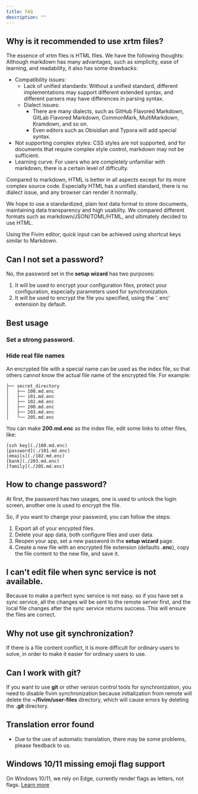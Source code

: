 ```yaml
---
title: FAQ
description: ""
---
```


## Why is it recommended to use xrtm files?

The essence of xrtm files is HTML files. We have the following thoughts:
Although markdown has many advantages, such as simplicity, ease of learning, and readability, it also has some drawbacks:

- Compatibility issues:
  - Lack of unified standards: Without a unified standard, different implementations may support different extended syntax, and different parsers may have differences in parsing syntax.
  - Dialect issues:
    - There are many dialects, such as GitHub Flavored Markdown, GitLab Flavored Markdown, CommonMark, MultiMarkdown, Kramdown, and so on.
    - Even editors such as Obisidian and Typora will add special syntax.
- Not supporting complex styles: CSS styles are not supported, and for documents that require complex style control, markdown may not be sufficient.
- Learning curve: For users who are completely unfamiliar with markdown, there is a certain level of difficulty.

Compared to markdown, HTML is better in all aspects except for its more complex source code.
Especially HTML has a unified standard, there is no dialect issue, and any browser can render it normally.

We hope to use a standardized, plain text data format to store documents, maintaining data transparency and high usability.
We compared different formats such as markdown/JSON/TOML/HTML, and ultimately decided to use HTML.

Using the Fivim editor, quick input can be achieved using shortcut keys similar to Markdown.

## Can I not set a password?

No, the password set in the **setup wizard** has two purposes:

1. It will be used to encrypt your configuration files, protect your configuration, especially parameters used for synchronization.
2. It will be used to encrypt the file you specified, using the '. enc' extension by default.

## Best usage

### Set a strong password.

### Hide real file names

An encrypted file with a special name can be used as the index file, so that others cannot know the actual file name of the encrypted file. For example:

```
├── secret_directory
│   ├── 100.md.enc
│   ├── 101.md.enc
│   ├── 102.md.enc
│   ├── 200.md.enc
│   ├── 203.md.enc
│   └── 205.md.enc
```

You can make **200.md.enc** as the index file, edit some links to other files, like:

```
[ssh key](./100.md.enc)
[password](./101.md.enc)
[emails](./102.md.enc)
[bank](./203.md.enc)
[family](./205.md.enc)
```

## How to change password?

At first, the password has two usages, one is used to unlock the login screen, another one is used to encrypt the file.

So, if you want to change your password, you can follow the steps:

1. Export all of your encypted files.
2. Delete your app data, both configure files and user data.
3. Reopen your app, set a new password in the **setup wizard** page.
4. Create a new file with an encrypted file extension (defaults **.enc**), copy the file content to the new file, and save it.

## I can't edit file when sync service is not available.

Because to make a perfect sync service is not easy. so if you have set a sync service, all the changes will be sent to the remote server first, and the local file changes after the sync service returns success. This will ensure the files are correct.

## Why not use git synchronization?

If there is a file content conflict, it is more difficult for ordinary users to solve, in order to make it easier for ordinary users to use.

## Can I work with git?

If you want to use **git** or other version control tools for synchronization, you need to disable fivim synchronization because initialization from remote will delete the **~/fivim/user-files** directory, which will cause errors by deleting the **.git** directory.

## Translation error found

- Due to the use of automatic translation, there may be some problems, please feedback to us.

## Windows 10/11 missing emoji flag support

On Windows 10/11, we rely on Edge, currently render flags as letters, not flags. [Learn more](https://github.com/nolanlawson/emoji-picker-element/issues/269)
